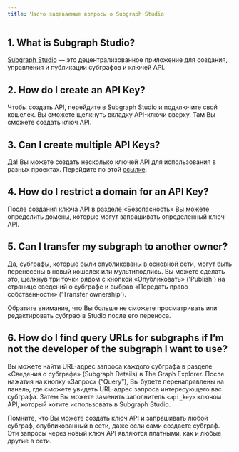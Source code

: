 ```yaml
---
title: Часто задаваемые вопросы о Subgraph Studio
---
```


## 1. What is Subgraph Studio?

[Subgraph Studio](https://thegraph.com/studio/) — это децентрализованное приложение для создания, управления и публикации субграфов и ключей API.

## 2. How do I create an API Key?

Чтобы создать API, перейдите в Subgraph Studio и подключите свой кошелек. Вы сможете щелкнуть вкладку API-ключи вверху. Там Вы сможете создать ключ API.

## 3. Can I create multiple API Keys?

Да! Вы можете создать несколько ключей API для использования в разных проектах. Перейдите по этой [ссылке](https://thegraph.com/studio/apikeys/).

## 4. How do I restrict a domain for an API Key?

После создания ключа API в разделе «Безопасность» Вы можете определить домены, которые могут запрашивать определенный ключ API.

## 5. Can I transfer my subgraph to another owner?

Да, субграфы, которые были опубликованы в основной сети, могут быть перенесены в новый кошелек или мультиподпись. Вы можете сделать это, щелкнув три точки рядом с кнопкой «Опубликовать» ('Publish') на странице сведений о субграфе и выбрав «Передать право собственности» ('Transfer ownership').

Обратите внимание, что Вы больше не сможете просматривать или редактировать субграф в Studio после его переноса.

## 6. How do I find query URLs for subgraphs if I’m not the developer of the subgraph I want to use?

Вы можете найти URL-адрес запроса каждого субграфа в разделе «Сведения о субграфе» (Subgraph Details) в The Graph Explorer. После нажатия на кнопку «Запрос» (“Query”), Вы будете перенаправлены на панель, где сможете увидеть URL-адрес запроса интересующего вас субграфа. Затем Вы можете заменить заполнитель `<api_key>` ключом API, который хотите использовать в Subgraph Studio.

Помните, что Вы можете создать ключ API и запрашивать любой субграф, опубликованный в сети, даже если сами создаете субграф. Эти запросы через новый ключ API являются платными, как и любые другие в сети.
